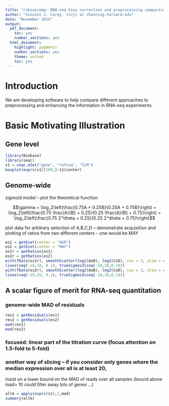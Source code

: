 ```yaml
---
title: "rsbiascomp: RNA-seq bias correction and preprocessing comparisons"
author: "Vincent J. Carey, stvjc at channing.harvard.edu"
date: "November 2014"
output:
  pdf_document:
    toc: yes
    number_sections: yes
  html_document:
    highlight: pygments
    number_sections: yes
    theme: united 
    toc: yes
---
```

<!--
%\VignetteEngine{knitr::rmarkdown}
%\VignetteIndexEntry{rsbiascomp}
--> 

# Introduction

We are developing software to help compare different approaches to
preprocessing and enhancing the information in RNA-seq experiments.


# Basic Motivating Illustration

## Gene level

```r
library(Biobase)
library(seqc)
s1 = seqc.eSet("gene", "refseq", "ILM")
boxplot(exprs(s1)[100,]~s1$center)
```

## Genome-wide

sigmoid model  -- plot the theoretical function

$$\gamma = \log_2\left(\frac{0.75A + 0.25B}{0.25A + 0.75B}\right)
    = \log_2\left(\frac{0.75 \frac{A}{B} + 0.25}{0.25 \frac{A}{B} + 0.75}\right)
    = \log_2\left(\frac{0.75 2^\theta + 0.25}{0.25 2^\theta + 0.75}\right)$$

plot data for arbitrary selection of A,B,C,D -- demonstrate acquisition and
plotting of ratios from two different centers -- one would be MAY

```r
es1 = getEset(center = "AGR")
es2 = getEset(center = "MAY")
es1r = getRatios(es1)
es2r = getRatios(es2)
with(fData(es1r), smoothScatter(log2(AoB), log2(CoD), cex = 3, xlim = c(-11,11), ylim = c(-5,5)))
lines(seq(-10,10, 0.1), trueSigmoid(seq(-10,10,0.1)))
with(fData(es2r), smoothScatter(log2(AoB), log2(CoD), cex = 3, xlim = c(-11,11), ylim = c(-5,5)))
lines(seq(-10,10, 0.1), trueSigmoid(seq(-10,10,0.1)))
```

## A scalar figure of merit for RNA-seq quantitation

### genome-wide MAD of residuals

```r
res1 = getResiduals(es1)
res2 = getResiduals(es2)
mad(res1)
mad(res2)
```

### focused: linear part of the titration curve (focus attention on 1.5-fold to 5-fold)

### another way of slicing -- if you consider only genes where the median expression over all is at least 20,
insist on a lower bound on the MAD of reads over all samples (bound above mad> 10 could filter away lots of genes ...)

```r
allm = apply(exprs(s1),1,mad)
summary(allm)
```
